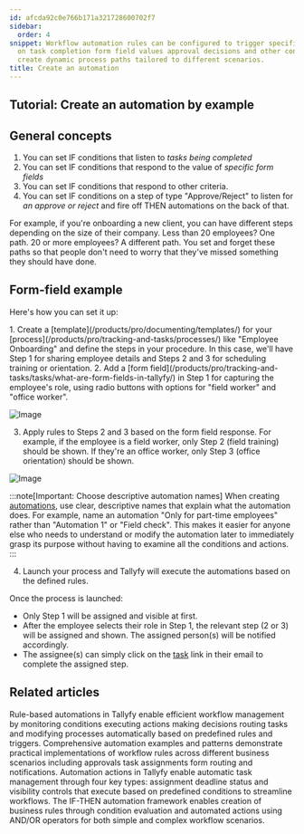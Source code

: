 ```yaml
---
id: afcda92c0e766b171a321728600702f7
sidebar:
  order: 4
snippet: Workflow automation rules can be configured to trigger specific actions based
  on task completion form field values approval decisions and other conditions to
  create dynamic process paths tailored to different scenarios.
title: Create an automation
---
```


## Tutorial: Create an automation by example

## General concepts

1. You can set IF conditions that listen to *tasks being completed*
2. You can set IF conditions that respond to the value of *specific form fields*
3. You can set IF conditions that respond to other criteria.
4. You can set IF conditions on a step of type "Approve/Reject" to listen for *an approve or reject* and fire off THEN automations on the back of that.

For example, if you're onboarding a new client, you can have different steps depending on the size of their company. Less than 20 employees? One path. 20 or more employees? A different path. You set and forget these paths so that people don't need to worry that they've missed something they should have done.

## Form-field example

Here's how you can set it up:

<Steps>
1. Create a [template](/products/pro/documenting/templates/) for your [process](/products/pro/tracking-and-tasks/processes/) like "Employee Onboarding" and define the steps in your procedure. In this case, we'll have Step 1 for sharing employee details and Steps 2 and 3 for scheduling training or orientation.
2. Add a [form field](/products/pro/tracking-and-tasks/tasks/what-are-form-fields-in-tallyfy/) in Step 1 for capturing the employee's role, using radio buttons with options for "field worker" and "office worker".

![Image](https://screenshots.tallyfy.com/tallyfy%2Fpro%2Fdesktop-light-radio-field-example.png)

3. Apply rules to Steps 2 and 3 based on the form field response. For example, if the employee is a field worker, only Step 2 (field training) should be shown. If they're an office worker, only Step 3 (office orientation) should be shown.

![Image](https://screenshots.tallyfy.com/tallyfy%2Fpro%2Fdesktop-light-applying-automations-example.png)

:::note[Important: Choose descriptive automation names]
When creating [automations](/products/pro/documenting/templates/automations/), use clear, descriptive names that explain what the automation does. For example, name an automation "Only for part-time employees" rather than "Automation 1" or "Field check". This makes it easier for anyone else who needs to understand or modify the automation later to immediately grasp its purpose without having to examine all the conditions and actions.
:::

4. Launch your process and Tallyfy will execute the automations based on the defined rules.
</Steps>

Once the process is launched:

* Only Step 1 will be assigned and visible at first.
* After the employee selects their role in Step 1, the relevant step (2 or 3) will be assigned and shown. The assigned person(s) will be notified accordingly.
* The assignee(s) can simply click on the [task](/products/pro/tracking-and-tasks/tasks/) link in their email to complete the assigned step.


## Related articles
<CardGrid>
<LinkTitleCard header="<b>Templates > Automations</b>" href="/products/pro/documenting/templates/automations/" > Rule-based automations in Tallyfy enable efficient workflow management by monitoring conditions executing actions making decisions routing tasks and modifying processes automatically based on predefined rules and triggers. </LinkTitleCard>
<LinkTitleCard header="<b>Automations > Examples</b>" href="/products/pro/documenting/templates/automations/examples/" > Comprehensive automation examples and patterns demonstrate practical implementations of workflow rules across different business scenarios including approvals task assignments form routing and notifications. </LinkTitleCard>
<LinkTitleCard header="<b>Automations > Actions</b>" href="/products/pro/documenting/templates/automations/actions/" > Automation actions in Tallyfy enable automatic task management through four key types: assignment deadline status and visibility controls that execute based on predefined conditions to streamline workflows. </LinkTitleCard>
<LinkTitleCard header="<b>Automations > Logic operations Explained</b>" href="/products/pro/documenting/templates/automations/logic-explained/" > The IF-THEN automation framework enables creation of business rules through condition evaluation and automated actions using AND/OR operators for both simple and complex workflow scenarios. </LinkTitleCard>
</CardGrid>